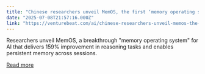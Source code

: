 ```yaml
---
title: "Chinese researchers unveil MemOS, the first ‘memory operating system’ that gives AI human-like recall"
date: "2025-07-08T21:57:16.000Z"
link: "https://venturebeat.com/ai/chinese-researchers-unveil-memos-the-first-memory-operating-system-that-gives-ai-human-like-recall/"
---
```


Researchers unveil MemOS, a breakthrough "memory operating system" for AI that delivers 159% improvement in reasoning tasks and enables persistent memory across sessions.

[Read more](https://venturebeat.com/ai/chinese-researchers-unveil-memos-the-first-memory-operating-system-that-gives-ai-human-like-recall/)
